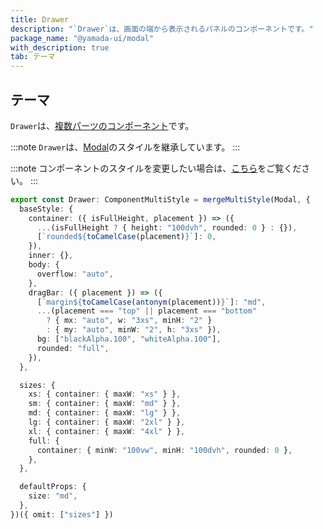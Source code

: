 ```yaml
---
title: Drawer
description: "`Drawer`は、画面の端から表示されるパネルのコンポーネントです。"
package_name: "@yamada-ui/modal"
with_description: true
tab: テーマ
---
```


## テーマ

`Drawer`は、[複数パーツのコンポーネント](/styled-system/theming/component-styles#複数パーツのコンポーネント)です。

:::note
`Drawer`は、[Modal](/components/overlay/modal)のスタイルを継承しています。
:::

:::note
コンポーネントのスタイルを変更したい場合は、[こちら](/styled-system/theming/customize-theme#コンポーネントのスタイルを変更する)をご覧ください。
:::

```ts
export const Drawer: ComponentMultiStyle = mergeMultiStyle(Modal, {
  baseStyle: {
    container: ({ isFullHeight, placement }) => ({
      ...(isFullHeight ? { height: "100dvh", rounded: 0 } : {}),
      [`rounded${toCamelCase(placement)}`]: 0,
    }),
    inner: {},
    body: {
      overflow: "auto",
    },
    dragBar: ({ placement }) => ({
      [`margin${toCamelCase(antonym(placement))}`]: "md",
      ...(placement === "top" || placement === "bottom"
        ? { mx: "auto", w: "3xs", minH: "2" }
        : { my: "auto", minW: "2", h: "3xs" }),
      bg: ["blackAlpha.100", "whiteAlpha.100"],
      rounded: "full",
    }),
  },

  sizes: {
    xs: { container: { maxW: "xs" } },
    sm: { container: { maxW: "md" } },
    md: { container: { maxW: "lg" } },
    lg: { container: { maxW: "2xl" } },
    xl: { container: { maxW: "4xl" } },
    full: {
      container: { minW: "100vw", minH: "100dvh", rounded: 0 },
    },
  },

  defaultProps: {
    size: "md",
  },
})({ omit: ["sizes"] })
```
